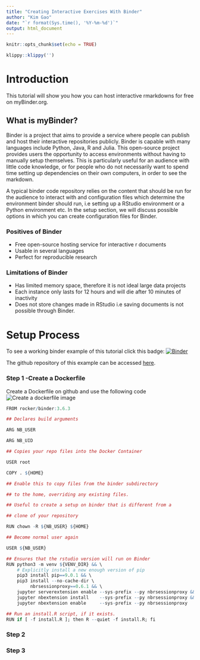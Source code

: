 ```yaml
---
title: "Creating Interactive Exercises With Binder"
author: "Kim Gao"
date: "`r format(Sys.time(), '%Y-%m-%d')`"
output: html_document
---
```


```r
knitr::opts_chunk$set(echo = TRUE)
```
```r
klippy::klippy('')
```
# Introduction{-}
This tutorial will show you how you can host interactive rmarkdowns for free on myBinder.org. 

## What is myBinder?{-}
Binder is a project that aims to provide a service where people can publish and host their interactive repositories publicly. Binder is capable with many languages include Python, Java, R and Julia. This open-source project provides users the opportunity to access environments without having to manually setup themselves. This is particularly useful for an audience with little code knowledge, or for people who do not necessarily want to spend time setting up dependencies on their own computers, in order to see the markdown. 

A typical binder code repository relies on the content that should be run for the audience to interact with and configuration files which determine the environment binder should run, i.e setting up a RStudio environment or a Python environment etc. In the setup section, we will discuss possible options in which you can create configuration files for Binder. 

### Positives of Binder{-}
* Free open-source hosting service for interactive r documents
* Usable in several languages
* Perfect for reproducible research  

### Limitations of Binder{-}
* Has limited memory space, therefore it is not ideal large data projects
* Each instance only lasts for 12 hours and will die after 10 minutes of inactivity
* Does not store changes made in RStudio i.e saving documents is not possible through Binder.

# Setup Process{-}
To see a working binder example of this tutorial click this badge: 
[![Binder](https://mybinder.org/badge_logo.svg)](https://mybinder.org/v2/gh/kimchi8/r-binder-example/HEAD?urlpath=%2Frstudio)

The github repository of this example can be accessed [here](https://github.com/kimchi8/r-binder-example).

### Step 1 -Create a Dockerfile{-}
Create a Dockerfile on github and use the following code
![Create a dockerfile image](/path/to/image.png)


```r
FROM rocker/binder:3.6.3

## Declares build arguments

ARG NB_USER

ARG NB_UID

## Copies your repo files into the Docker Container

USER root

COPY . ${HOME}

## Enable this to copy files from the binder subdirectory

## to the home, overriding any existing files.

## Useful to create a setup on binder that is different from a

## clone of your repository

RUN chown -R ${NB_USER} ${HOME}

## Become normal user again

USER ${NB_USER}

## Ensures that the rstudio version will run on Binder
RUN python3 -m venv ${VENV_DIR} && \
    # Explicitly install a new enough version of pip
    pip3 install pip==9.0.1 && \
    pip3 install --no-cache-dir \
         nbrsessionproxy==0.6.1 && \
    jupyter serverextension enable --sys-prefix --py nbrsessionproxy && \
    jupyter nbextension install    --sys-prefix --py nbrsessionproxy && \
    jupyter nbextension enable     --sys-prefix --py nbrsessionproxy

## Run an install.R script, if it exists.
RUN if [ -f install.R ]; then R --quiet -f install.R; fi

```

### Step 2 {-}

### Step 3 {-}
